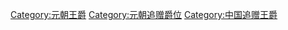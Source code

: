 [[Category:元朝王爵|Category:元朝王爵]]
[[Category:元朝追赠爵位|Category:元朝追赠爵位]]
[[Category:中国追赠王爵|Category:中国追赠王爵]]